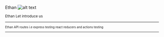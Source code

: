 


Ethan ![alt text](https://avatars0.githubusercontent.com/u/37446513?s=96&v=4 )


<Small name='james' quote='@ Rafal, dont copy and paste'/>

<Notes>
    Ethan
    Let introduce us
</Notes>

---

<Small name='Julius' quote='Everybody learns differently'/>

<Notes>
    Ethan
    API routes i.e express
    testing
    react reducers and actions testing
</Notes>

---